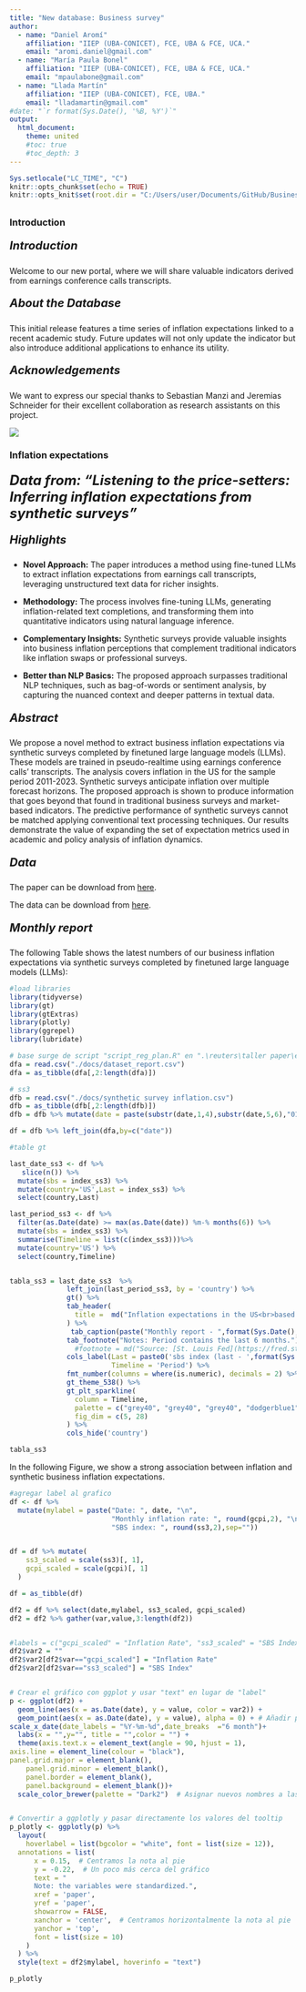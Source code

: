 ```yaml
---
title: "New database: Business survey"
author: 
  - name: "Daniel Aromí"
    affiliation: "IIEP (UBA-CONICET), FCE, UBA & FCE, UCA."
    email: "aromi.daniel@gmail.com"
  - name: "María Paula Bonel"
    affiliation: "IIEP (UBA-CONICET), FCE, UBA & FCE, UCA."
    email: "mpaulabone@gmail.com"
  - name: "Llada Martín"
    affiliation: "IIEP (UBA-CONICET), FCE, UBA."
    email: "lladamartin@gmail.com"
#date: "`r format(Sys.Date(), '%B, %Y')`"
output:
  html_document:
    theme: united
    #toc: true
    #toc_depth: 3
---
```


```r
Sys.setlocale("LC_TIME", "C")
knitr::opts_chunk$set(echo = TRUE)
knitr::opts_knit$set(root.dir = "C:/Users/user/Documents/GitHub/BusinessSurvey")
```

## {.tabset}

### Introduction

##### <span style="font-size: 20px; font-weight: bold; font-style: italic;">Introduction</span>

Welcome to our new portal, where we will share valuable indicators derived from earnings conference calls transcripts.

##### <span style="font-size: 20px; font-weight: bold; font-style: italic;">About the Database</span>

This initial release features a time series of inflation expectations linked to a recent academic study. Future updates will not only update the indicator but also introduce additional applications to enhance its utility.

##### <span style="font-size: 20px; font-weight: bold; font-style: italic;">Acknowledgements</span>

We want to express our special thanks to Sebastian Manzi and Jeremias Schneider for their excellent collaboration as research assistants on this project.

![](C:\\Users\\user\\Documents\\GitHub\\BusinessSurvey\\docs\\ecc_image.jpeg)


### Inflation expectations

#### <span style="font-size: 24px; font-weight: bold; font-style: italic;">Data from: "Listening to the price-setters: Inferring inflation expectations from synthetic surveys"</span>

##### <span style="font-size: 20px; font-weight: bold; font-style: italic;">Highlights</span>
* **Novel Approach:** The paper introduces a method using fine-tuned LLMs to extract inflation expectations from earnings call transcripts, leveraging unstructured text data for richer insights.

* **Methodology:** The process involves fine-tuning LLMs, generating inflation-related text completions, and transforming them into quantitative indicators using natural language inference.

* **Complementary Insights:** Synthetic surveys provide valuable insights into business inflation perceptions that complement traditional indicators like inflation swaps or professional surveys.

* **Better than NLP Basics:** The proposed approach surpasses traditional NLP techniques, such as bag-of-words or sentiment analysis, by capturing the nuanced context and deeper patterns in textual data.

##### <span style="font-size: 20px; font-weight: bold; font-style: italic;">Abstract</span>
We propose a novel method to extract business inflation expectations via synthetic surveys completed by finetuned large language models (LLMs). These models are trained in pseudo-realtime using earnings conference calls' transcripts. The analysis covers inflation in the US for the sample period 2011-2023. Synthetic surveys anticipate inflation over multiple forecast horizons. The proposed approach is shown to produce information that goes beyond that found in traditional business surveys and market-based indicators. The predictive performance of synthetic surveys cannot be matched applying conventional text processing techniques. Our results demonstrate the value of expanding the set of expectation metrics used in academic and policy analysis of inflation dynamics.

##### <span style="font-size: 20px; font-weight: bold; font-style: italic;">Data</span>
The paper can be download from [here](https://papers.ssrn.com/sol3/papers.cfm?abstract_id=4955056).

The data can be download from [here](https://drive.google.com/file/d/1o5PcVU2VIKpo9d8snWZkIl-S5mRrNf3Q/view?usp=sharing).

##### <span style="font-size: 20px; font-weight: bold; font-style: italic;">Monthly report</span>

The following Table shows the latest numbers of our business inflation expectations via synthetic surveys completed by finetuned large language models (LLMs): 


```r
#load libraries
library(tidyverse)
library(gt)
library(gtExtras)
library(plotly)
library(ggrepel)
library(lubridate)
```

```r
# base surge de script "script_reg_plan.R" en ".\reuters\taller paper\ejercicio"
dfa = read.csv("./docs/dataset_report.csv")
dfa = as_tibble(dfa[,2:length(dfa)])

# ss3
dfb = read.csv("./docs/synthetic survey inflation.csv")
dfb = as_tibble(dfb[,2:length(dfb)])
dfb = dfb %>% mutate(date = paste(substr(date,1,4),substr(date,5,6),"01",sep="-"))

df = dfb %>% left_join(dfa,by=c("date"))
```


```r
#table gt 

last_date_ss3 <- df %>% 
   slice(n()) %>% 
  mutate(sbs = index_ss3) %>%
  mutate(country='US',Last = index_ss3) %>%
  select(country,Last)

last_period_ss3 <- df %>% 
  filter(as.Date(date) >= max(as.Date(date)) %m-% months(6)) %>% 
  mutate(sbs = index_ss3) %>%
  summarise(Timeline = list(c(index_ss3)))%>%
  mutate(country='US') %>%
  select(country,Timeline)


tabla_ss3 = last_date_ss3  %>% 
              left_join(last_period_ss3, by = 'country') %>% 
              gt() %>% 
              tab_header(
                title =  md("Inflation expectations in the US<br>based on Synthetic business surveys (sbs)")
              ) %>% 
               tab_caption(paste("Monthly report - ",format(Sys.Date(), "%B %Y"))) %>%
              tab_footnote("Notes: Period contains the last 6 months.") %>%
                #footnote = md("Source: [St. Louis Fed](https://fred.stlouisfed.org/series/CPIAUCSL)")) %>%
              cols_label(Last = paste0('sbs index (last - ',format(Sys.Date() %m-% months(1), "%B %Y"),')'),
                         Timeline = 'Period') %>%
              fmt_number(columns = where(is.numeric), decimals = 2) %>%
              gt_theme_538() %>% 
              gt_plt_sparkline(
                column = Timeline,
                palette = c("grey40", "grey40", "grey40", "dodgerblue1", "grey40"),
                fig_dim = c(5, 28)
              ) %>%
              cols_hide('country')


```
```r
tabla_ss3
```

In the following Figure, we show a strong association between inflation and synthetic business inflation expectations.

```r

#agregar label al grafico
df <- df %>%
  mutate(mylabel = paste("Date: ", date, "\n",
                         "Monthly inflation rate: ", round(gcpi,2), "\n",
                         "SBS index: ", round(ss3,2),sep=""))


df = df %>% mutate(
    ss3_scaled = scale(ss3)[, 1],
    gcpi_scaled = scale(gcpi)[, 1]  
  )

df = as_tibble(df)

df2 = df %>% select(date,mylabel, ss3_scaled, gcpi_scaled)
df2 = df2 %>% gather(var,value,3:length(df2))


#labels = c("gcpi_scaled" = "Inflation Rate", "ss3_scaled" = "SBS Index")
df2$var2 = ""
df2$var2[df2$var=="gcpi_scaled"] = "Inflation Rate"
df2$var2[df2$var=="ss3_scaled"] = "SBS Index"


# Crear el gráfico con ggplot y usar "text" en lugar de "label"
p <- ggplot(df2) +
  geom_line(aes(x = as.Date(date), y = value, color = var2)) +
  geom_point(aes(x = as.Date(date), y = value), alpha = 0) + # Añadir puntos invisibles para que plotly pueda leer los 'hover'
scale_x_date(date_labels = "%Y-%m-%d",date_breaks  ="6 month")+ 
  labs(x = "",y="", title = "",color = "") +
  theme(axis.text.x = element_text(angle = 90, hjust = 1),
axis.line = element_line(colour = "black"),
panel.grid.major = element_blank(),
    panel.grid.minor = element_blank(),
    panel.border = element_blank(),
    panel.background = element_blank())+
  scale_color_brewer(palette = "Dark2")  # Asignar nuevos nombres a las categorías


# Convertir a ggplotly y pasar directamente los valores del tooltip
p_plotly <- ggplotly(p) %>%
  layout(
    hoverlabel = list(bgcolor = "white", font = list(size = 12)),
  annotations = list(
      x = 0.15,  # Centramos la nota al pie
      y = -0.22,  # Un poco más cerca del gráfico
      text = "
      Note: the variables were standardized.",
      xref = 'paper',
      yref = 'paper',
      showarrow = FALSE,
      xanchor = 'center',  # Centramos horizontalmente la nota al pie
      yanchor = 'top',
      font = list(size = 10)
    )
  ) %>%
  style(text = df2$mylabel, hoverinfo = "text")


```


```r
p_plotly
```



